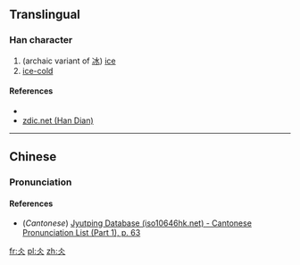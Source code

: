==Translingual==

===Han character===
{{Han char|rn=9|rad=人|as=02|sn=4|four=|canj=人人 (OO), X人人 (XOO)|ids=⿱人人}}

# (archaic variant of [[冰]]) [[ice]]
# [[ice-cold]]

====References====
* {{Han ref|kx=0092.010|dkj=00360|dj=0194.050|hdz=10105.020|uh=4ECC|ud=20172}}
*[http://www.zdic.net/zd/zi/ZdicE4ZdicBBZdic8C.htm zdic.net (Han Dian)]

----

==Chinese==
{{zh-forms}}

===Pronunciation===
{{zh-pron
|m=bīng
|c=bing1
|mc=
|oc=
|ma=
|cat=n,a
}}

====References====
*(''Cantonese'') [http://www.iso10646hk.net/jp/document/download.jsp Jyutping Database (iso10646hk.net) - Cantonese Pronunciation List (Part 1), p. 63]

[[fr:仌]]
[[pl:仌]]
[[zh:仌]]